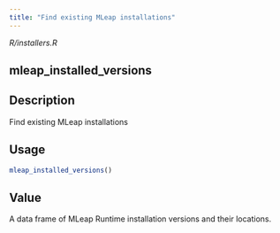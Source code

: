 ```yaml
---
title: "Find existing MLeap installations"
---
```


*R/installers.R*

## mleap_installed_versions

## Description
Find existing MLeap installations 


## Usage
```r
mleap_installed_versions() 
```




## Value
A data frame of MLeap Runtime installation versions and   their locations. 




